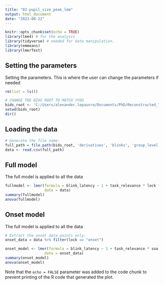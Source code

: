 ```yaml
---
title: "02-pupil_size_peak_lmm"
output: html_document
date: "2023-08-22"
---
```


```r
knitr::opts_chunk$set(echo = TRUE)
library(lme4) # for the analysis
library(tidyverse) # needed for data manipulation.
library(emmeans)
library(lmerTest)
```

##  Setting the parameters
Setting the parameters. This is where the user can change the parameters if needed

```r
rm(list = ls())

# CHANGE THE BIDS ROOT TO MATCH YYOU
bids_root <- 'C:/Users/alexander.lepauvre/Documents/PhD/Reconstructed_Time/bids'
setwd(bids_root)
dir()

```

##  Loading the data
```r
# Generate the file name:
full_path = file.path(bids_root, 'derivatives', 'blinks', 'group_level', 'data', 'blink_latencies.csv')
data <- read.csv(full_path)
```

## Full model
The full model is applied to all the data
```r
fullmodel <- lmer(formula = blink_latency ~ 1 + task_relevance * lock * soa + (1 + task_relevance * lock * soa | subject),
                  data = data)
summary(fullmodel)
anova(fullmodel)
```

## Onset model
The full model is applied to all the data
```r
# Extract the onset data points only:
onset_data = data %>% filter(lock == "onset")

onset_model <- lmer(formula = blink_latency ~ 1 + task_relevance * soa + ( 1 + task_relevance * soa | subject),
                  data = onset_data)
summary(onset_model)
anova(onset_model)


```

Note that the `echo = FALSE` parameter was added to the code chunk to prevent printing of the R code that generated the plot.
